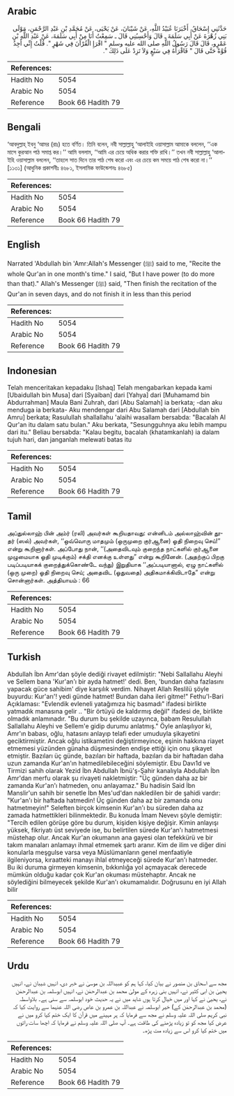 ## Arabic


<div dir="rtl" lang="ar" style={{fontSize:'larger',backgroundColor:'#f8f9fa',padding:20}}>
حَدَّثَنِي إِسْحَاقُ، أَخْبَرَنَا عُبَيْدُ اللَّهِ، عَنْ شَيْبَانَ، عَنْ يَحْيَى، عَنْ مُحَمَّدِ بْنِ عَبْدِ الرَّحْمَنِ، مَوْلَى بَنِي زُهْرَةَ عَنْ أَبِي سَلَمَةَ ـ قَالَ وَأَحْسِبُنِي قَالَ ـ سَمِعْتُ أَنَا مِنْ أَبِي سَلَمَةَ، عَنْ عَبْدِ اللَّهِ بْنِ عَمْرٍو، قَالَ قَالَ رَسُولُ اللَّهِ صلى الله عليه وسلم ‏"‏ اقْرَإِ الْقُرْآنَ فِي شَهْرٍ ‏"‏‏.‏ قُلْتُ إِنِّي أَجِدُ قُوَّةً حَتَّى قَالَ ‏"‏ فَاقْرَأْهُ فِي سَبْعٍ وَلاَ تَزِدْ عَلَى ذَلِكَ ‏"‏‏.‏
</div>
<div style={{backgroundColor:'#f8f9fa',padding:20, marginBottom: 10}}><table> <thead> <tr> <th>References:</th> <th></th> </tr> </thead> <tbody><tr><td>Hadith No</td><td>5054</td></tr><tr><td>Arabic No</td><td>5054</td></tr><tr><td>Reference</td><td>Book 66 Hadith 79</td></tr></tbody></table></div>

## Bengali


<div dir="ltr" lang="bn" style={{fontSize:'larger',backgroundColor:'#f8f9fa',padding:20}}>
‘আবদুল্লাহ্ ইবনু ‘আমর (রাঃ) হতে বর্ণিত। তিনি বলেন, নবী সাল্লাল্লাহু ‘আলাইহি ওয়াসাল্লাম আমাকে বললেন, ‘‘এক মাসে কুরআন পাঠ সমাপ্ত কর।’’ আমি বললাম, ‘‘আমি এর চেয়ে অধিক করার শক্তি রাখি।’’ তখন নবী সাল্লাল্লাহু ‘আলাইহি ওয়াসাল্লাম বললেন, ‘‘তাহলে সাত দিনে তার পাঠ শেষ করো এবং এর চেয়ে কম সময়ে পাঠ শেষ করো না।’’ [১১৩১] (আধুনিক প্রকাশনীঃ ৪৬৮১, ইসলামিক ফাউন্ডেশনঃ ৪৬৮৫)
</div>
<div style={{backgroundColor:'#f8f9fa',padding:20, marginBottom: 10}}><table> <thead> <tr> <th>References:</th> <th></th> </tr> </thead> <tbody><tr><td>Hadith No</td><td>5054</td></tr><tr><td>Arabic No</td><td>5054</td></tr><tr><td>Reference</td><td>Book 66 Hadith 79</td></tr></tbody></table></div>

## English


<div dir="ltr" lang="en" style={{fontSize:'larger',backgroundColor:'#f8f9fa',padding:20}}>
Narrated 'Abdullah bin 'Amr:Allah's Messenger (ﷺ) said to me, "Recite the whole Qur'an in one month's time." I said, "But I have power (to do more than that)." Allah's Messenger (ﷺ) said, "Then finish the recitation of the Qur'an in seven days, and do not finish it in less than this period
</div>
<div style={{backgroundColor:'#f8f9fa',padding:20, marginBottom: 10}}><table> <thead> <tr> <th>References:</th> <th></th> </tr> </thead> <tbody><tr><td>Hadith No</td><td>5054</td></tr><tr><td>Arabic No</td><td>5054</td></tr><tr><td>Reference</td><td>Book 66 Hadith 79</td></tr></tbody></table></div>

## Indonesian


<div dir="ltr" lang="id" style={{fontSize:'larger',backgroundColor:'#f8f9fa',padding:20}}>
Telah menceritakan kepadaku [Ishaq] Telah mengabarkan kepada kami [Ubaidullah bin Musa] dari [Syaiban] dari [Yahya] dari [Muhamamd bin Abdurrahman] Maula Bani Zuhrah, dari [Abu Salamah] ia berkata; -dan aku menduga ia berkata- Aku mendengar dari Abu Salamah dari [Abdullah bin Amru] berkata; Rasulullah shallallahu 'alaihi wasallam bersabda: "Bacalah Al Qur'an itu dalam satu bulan." Aku berkata, "Sesungguhnya aku lebih mampu dari itu." Beliau bersabda: "Kalau begitu, bacalah (khatamkanlah) ia dalam tujuh hari, dan janganlah melewati batas itu
</div>
<div style={{backgroundColor:'#f8f9fa',padding:20, marginBottom: 10}}><table> <thead> <tr> <th>References:</th> <th></th> </tr> </thead> <tbody><tr><td>Hadith No</td><td>5054</td></tr><tr><td>Arabic No</td><td>5054</td></tr><tr><td>Reference</td><td>Book 66 Hadith 79</td></tr></tbody></table></div>

## Tamil


<div dir="ltr" lang="ta" style={{fontSize:'larger',backgroundColor:'#f8f9fa',padding:20}}>
அப்துல்லாஹ் பின் அம்ர் (ரலி) அவர்கள் கூறியதாவது: என்னிடம் அல்லாஹ்வின் தூதர் (ஸல்) அவர்கள், ‘‘ஒவ்வொரு மாதமும் (ஒருமுறை குர்ஆனை) ஓதி நிறைவு செய்!” என்று கூறினார்கள். அப்போது நான், ‘‘(அதைவிடவும் குறைந்த நாட்களில் குர்ஆனை முழுமையாக ஓதி முடிக்கும்) சக்தி எனக்கு உள்ளது” என்று கூறினேன். (அதற்குப் பிறகு படிப்படியாகக் குறைத்துக்கொண்டே வந்து) இறுதியாக ‘‘அப்படியானால், ஏழு நாட்களில் (ஒரு முறை) ஓதி நிறைவு செய்; அதைவிட (ஓதுவதை) அதிகமாக்கிவிடாதே” என்று சொன்னார்கள். அத்தியாயம் : 66
</div>
<div style={{backgroundColor:'#f8f9fa',padding:20, marginBottom: 10}}><table> <thead> <tr> <th>References:</th> <th></th> </tr> </thead> <tbody><tr><td>Hadith No</td><td>5054</td></tr><tr><td>Arabic No</td><td>5054</td></tr><tr><td>Reference</td><td>Book 66 Hadith 79</td></tr></tbody></table></div>

## Turkish


<div dir="ltr" lang="tr" style={{fontSize:'larger',backgroundColor:'#f8f9fa',padding:20}}>
Abdullah İbn Amr'dan şöyle dediği rivayet edilmiştir: "Nebi Sallallahu Aleyhi ve Sellem bana 'Kur'an'ı bir ayda hatmet!' dedi. Ben, 'bundan daha fazlasını yapacak güce sahibim' diye karşılık verdim. Nihayet Allah Reslilü şöyle buyurdu: Kur'arı'! yedi günde hatmet! Bundan daha ileri gitme!" Fethu'l-Bari Açıklaması: "Evlendik evleneli yatağımıza hiç basmadı" ifadesi birlikte yatmadık manasına gelir .. "Bir örtüyü de kaldırmış değil" ifadesi de, birlikte olmadık anlamınadır. "Bu durum bu şekilde uzayınca, babam Resulullah Sallallahu Aleyhi ve Sellem'e gidip durumu anlatmış." Öyle anlaşılıyor ki, Amr'ın babası, oğlu, hatasını anlayıp telafi eder umuduyla şikayetini geciktirmiştir. Ancak oğlu istikametini değiştirmeyince, eşinin hakkına riayet etmemesi yüzünden günaha düşmesinden endişe ettiği için onu şikayet etmiştir. Bazıları üç günde, bazıları bir haftada, bazıları da bir haftadan daha uzun zamanda Kur'an'ın hatmedilebileceğini söylemiştir. Ebu Davı1d ve Tirmizi sahih olarak Yezid İbn Abdullah İbnü'ş-Şahir kanalıyla Abdullah İbn Amr'dan merfu olarak şu rivayeti nakletmiştir: "Üç günden daha az bir zamanda Kur'an'ı hatmeden, onu anlayamaz." Bu hadisin Said İbn Manslir'un sahih bir senetle İbn Mes'ud'dan nakledilen bir de şahidi vardır: "Kur'an'ı bir haftada hatmedin! Üç günden daha az bir zamanda onu hatmetmeyin!" Seleften birçok kimsenin Kur'an'ı bu süreden daha az zamada hatmettikleri bilinmektedir. Bu konuda İmam Nevevı şöyle demiştir: "Tercih edilen görüşe göre bu durum, kişiden kişiye değişir. Kimin anlayışı yüksek, fikriyatı üst seviyede ise, bu belirtilen sürede Kur'an'ı hatmetmesi müstehap olur. Ancak Kur'an okumanın ana gayesi olan tefekkürü ve bir takım manaları anlamayı ihmal etmemek şartı aranır. Kim de ilim ve diğer dini konularla meşgulse varsa veya Müslümanların genel menfaatiyle ilgileniyorsa, kıraatteki manayı ihlal etmeyeceği sürede Kur'an'ı hatmeder. Bu iki duruma girmeyen kimsenin, bıkkınlığa yol açmayacak derecede mümkün olduğu kadar çok Kur'an okuması müstehaptır. Ancak ne söylediğini bilmeyecek şekilde Kur'an'ı okumamalıdır. Doğrusunu en iyi Allah bilir
</div>
<div style={{backgroundColor:'#f8f9fa',padding:20, marginBottom: 10}}><table> <thead> <tr> <th>References:</th> <th></th> </tr> </thead> <tbody><tr><td>Hadith No</td><td>5054</td></tr><tr><td>Arabic No</td><td>5054</td></tr><tr><td>Reference</td><td>Book 66 Hadith 79</td></tr></tbody></table></div>

## Urdu


<div dir="rtl" lang="ur" style={{fontSize:'larger',backgroundColor:'#f8f9fa',padding:20}}>
مجھ سے اسحاق بن منصور نے بیان کیا، کہا ہم کو عبیداللہ بن موسیٰ نے خبر دی، انہیں شیبان نے، انہیں یحییٰ بن ابی کثیر نے، انہیں بنی زہرہ کے مولیٰ محمد بن عبدالرحمٰن نے، انہیں ابوسلمہ بن عبدالرحمٰن نے، یحییٰ نے کہا اور میں خیال کرتا ہوں شاید میں نے یہ حدیث خود ابوسلمہ سے سنی ہے۔ بلاواسطہ (محمد بن عبدالرحمٰن کے) خیر ابوسلمہ نے عبداللہ بن عمرو بن عاص رضی اللہ عنہما سے روایت کیا کہ نبی کریم صلی اللہ علیہ وسلم نے مجھ سے فرمایا کہ ہر مہینے میں قرآن کا ایک ختم کیا کرو میں نے عرض کیا مجھ کو تو زیادہ پڑھنے کی طاقت ہے۔ آپ صلی اللہ علیہ وسلم نے فرمایا کہ اچھا سات راتوں میں ختم کیا کرو اس سے زیادہ مت پڑھ۔
</div>
<div style={{backgroundColor:'#f8f9fa',padding:20, marginBottom: 10}}><table> <thead> <tr> <th>References:</th> <th></th> </tr> </thead> <tbody><tr><td>Hadith No</td><td>5054</td></tr><tr><td>Arabic No</td><td>5054</td></tr><tr><td>Reference</td><td>Book 66 Hadith 79</td></tr></tbody></table></div>